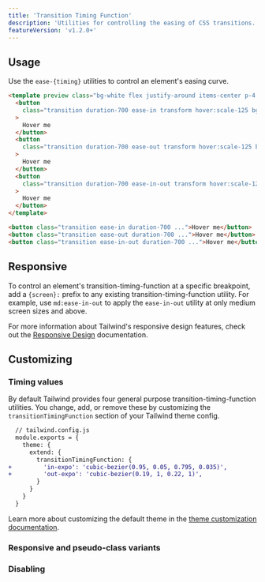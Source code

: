 ```yaml
---
title: 'Transition Timing Function'
description: 'Utilities for controlling the easing of CSS transitions.'
featureVersion: 'v1.2.0+'
---
```




## Usage

Use the `ease-{timing}` utilities to control an element's easing curve.

```html
<template preview class="bg-white flex justify-around items-center p-4 py-12">
  <button
    class="transition duration-700 ease-in transform hover:scale-125 bg-blue-500 text-white font-bold py-2 px-4 rounded"
  >
    Hover me
  </button>
  <button
    class="transition duration-700 ease-out transform hover:scale-125 bg-blue-500 text-white font-bold py-2 px-4 rounded"
  >
    Hover me
  </button>
  <button
    class="transition duration-700 ease-in-out transform hover:scale-125 bg-blue-500 text-white font-bold py-2 px-4 rounded"
  >
    Hover me
  </button>
</template>

<button class="transition ease-in duration-700 ...">Hover me</button>
<button class="transition ease-out duration-700 ...">Hover me</button>
<button class="transition ease-in-out duration-700 ...">Hover me</button>
```

## Responsive

To control an element's transition-timing-function at a specific breakpoint, add a `{screen}:` prefix to any existing transition-timing-function utility. For example, use `md:ease-in-out` to apply the `ease-in-out` utility at only medium screen sizes and above.

For more information about Tailwind's responsive design features, check out the [Responsive Design](/docs/responsive-design) documentation.

## Customizing

### Timing values

By default Tailwind provides four general purpose transition-timing-function utilities. You change, add, or remove these by customizing the `transitionTimingFunction` section of your Tailwind theme config.

```diff
  // tailwind.config.js
  module.exports = {
    theme: {
      extend: {
        transitionTimingFunction: {
+         'in-expo': 'cubic-bezier(0.95, 0.05, 0.795, 0.035)',
+         'out-expo': 'cubic-bezier(0.19, 1, 0.22, 1)',
        }
      }
    }
  }
```

Learn more about customizing the default theme in the [theme customization documentation](/docs/theme#customizing-the-default-theme).

### Responsive and pseudo-class variants

<Variants plugin="transitionTimingFunction" name="transition-timing-function" />

### Disabling

<Disabling plugin="transitionTimingFunction" name="transition-timing-function" />
